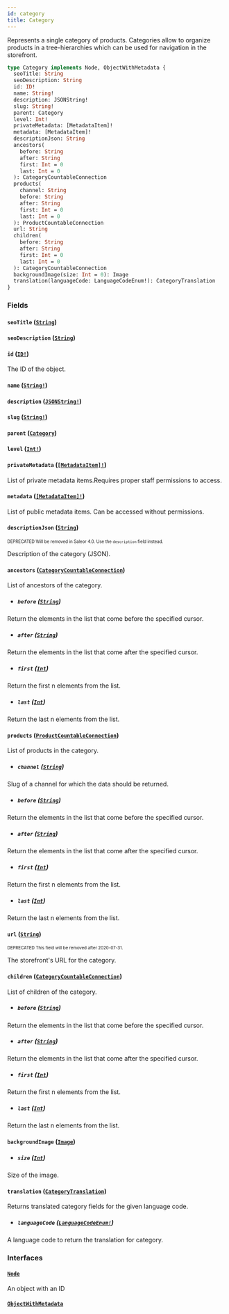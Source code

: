 ```yaml
---
id: category
title: Category
---
```


Represents a single category of products. Categories allow to organize products in a tree-hierarchies which can be used for navigation in the storefront.

```graphql
type Category implements Node, ObjectWithMetadata {
  seoTitle: String
  seoDescription: String
  id: ID!
  name: String!
  description: JSONString!
  slug: String!
  parent: Category
  level: Int!
  privateMetadata: [MetadataItem]!
  metadata: [MetadataItem]!
  descriptionJson: String
  ancestors(
    before: String
    after: String
    first: Int = 0
    last: Int = 0
  ): CategoryCountableConnection
  products(
    channel: String
    before: String
    after: String
    first: Int = 0
    last: Int = 0
  ): ProductCountableConnection
  url: String
  children(
    before: String
    after: String
    first: Int = 0
    last: Int = 0
  ): CategoryCountableConnection
  backgroundImage(size: Int = 0): Image
  translation(languageCode: LanguageCodeEnum!): CategoryTranslation
}
```

### Fields

#### `seoTitle` ([`String`](/api-reference/scalars/string.mdx))

#### `seoDescription` ([`String`](/api-reference/scalars/string.mdx))

#### `id` ([`ID!`](/api-reference/scalars/id.mdx))

The ID of the object.

#### `name` ([`String!`](/api-reference/scalars/string.mdx))

#### `description` ([`JSONString!`](/api-reference/scalars/json-string.mdx))

#### `slug` ([`String!`](/api-reference/scalars/string.mdx))

#### `parent` ([`Category`](/api-reference/objects/category.mdx))

#### `level` ([`Int!`](/api-reference/scalars/int.mdx))

#### `privateMetadata` ([`[MetadataItem]!`](/api-reference/objects/metadata-item.mdx))

List of private metadata items.Requires proper staff permissions to access.

#### `metadata` ([`[MetadataItem]!`](/api-reference/objects/metadata-item.mdx))

List of public metadata items. Can be accessed without permissions.

#### `descriptionJson` ([`String`](/api-reference/scalars/string.mdx))

<sub><sup><span className="deprecatedTag">DEPRECATED</span> Will be removed in Saleor 4.0. Use the `description` field instead.</sup></sub>

Description of the category (JSON).

#### `ancestors` ([`CategoryCountableConnection`](/api-reference/objects/category-countable-connection.mdx))

List of ancestors of the category.

- ##### `before` ([`String`](/api-reference/scalars/string.mdx))

Return the elements in the list that come before the specified cursor.

- ##### `after` ([`String`](/api-reference/scalars/string.mdx))

Return the elements in the list that come after the specified cursor.

- ##### `first` ([`Int`](/api-reference/scalars/int.mdx))

Return the first n elements from the list.

- ##### `last` ([`Int`](/api-reference/scalars/int.mdx))

Return the last n elements from the list.

#### `products` ([`ProductCountableConnection`](/api-reference/objects/product-countable-connection.mdx))

List of products in the category.

- ##### `channel` ([`String`](/api-reference/scalars/string.mdx))

Slug of a channel for which the data should be returned.

- ##### `before` ([`String`](/api-reference/scalars/string.mdx))

Return the elements in the list that come before the specified cursor.

- ##### `after` ([`String`](/api-reference/scalars/string.mdx))

Return the elements in the list that come after the specified cursor.

- ##### `first` ([`Int`](/api-reference/scalars/int.mdx))

Return the first n elements from the list.

- ##### `last` ([`Int`](/api-reference/scalars/int.mdx))

Return the last n elements from the list.

#### `url` ([`String`](/api-reference/scalars/string.mdx))

<sub><sup><span className="deprecatedTag">DEPRECATED</span> This field will be removed after 2020-07-31.</sup></sub>

The storefront's URL for the category.

#### `children` ([`CategoryCountableConnection`](/api-reference/objects/category-countable-connection.mdx))

List of children of the category.

- ##### `before` ([`String`](/api-reference/scalars/string.mdx))

Return the elements in the list that come before the specified cursor.

- ##### `after` ([`String`](/api-reference/scalars/string.mdx))

Return the elements in the list that come after the specified cursor.

- ##### `first` ([`Int`](/api-reference/scalars/int.mdx))

Return the first n elements from the list.

- ##### `last` ([`Int`](/api-reference/scalars/int.mdx))

Return the last n elements from the list.

#### `backgroundImage` ([`Image`](/api-reference/objects/image.mdx))

- ##### `size` ([`Int`](/api-reference/scalars/int.mdx))

Size of the image.

#### `translation` ([`CategoryTranslation`](/api-reference/objects/category-translation.mdx))

Returns translated category fields for the given language code.

- ##### `languageCode` ([`LanguageCodeEnum!`](/api-reference/enums/language-code-enum.mdx))

A language code to return the translation for category.

### Interfaces

#### [`Node`](/api-reference/interfaces/node.mdx)

An object with an ID

#### [`ObjectWithMetadata`](/api-reference/interfaces/object-with-metadata.mdx)
